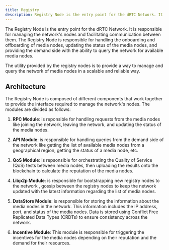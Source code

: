 ```yaml
---
title: Registry
description: Registry Node is the entry point for the dRTC Network. It is responsible for managing the network's nodes and facilitating communication between them.
---
```



The Registry Node is the entry point for the dRTC Network. It is responsible for managing the network's nodes and facilitating communication between them. The Registry Node is responsible for handling the onboarding and offboarding of media nodes, updating the status of the media nodes, and providing the demand side with the ability to query the network for available media nodes.

<Callout type="info">
The utility provided by the registry nodes is to provide a way to manage and query the network of media nodes in a scalable and reliable way.
</Callout>

## Architecture

The Registry Node is composed of different components that work together to provide the interface required to manage the network's nodes.
The modules are divided as follows:

1. **RPC Module**: is reponsible for handling requests from the media nodes like joining the network, leaving the network, and updating the status of the media nodes.

2. **API Module**:  is responsible for handling queries from the demand side of the network like getting the list of available media nodes from a geographical region, getting the status of a media node, etc.

3. **QoS Module**: is repsonsible for orchestrating the Quality of Service (QoS) tests between media nodes, then uploading the results onto the blockchain to calculate the reputation of the media nodes.

4. **Libp2p Module**: is responsible for bootstrapping new registry nodes to the network , gossip between the registry nodes to keep the network updated with the latest information regarding the list of media nodes.

5. **DataStore Module**: is responsible for storing the information about the media nodes in the network. This information includes the IP address, port, and status of the media nodes. Data is stored using Conflict Free Replicated Data Types (CRDTs) to ensure consistency across the network.

5. **Incentive Module**: This module is responsible for triggering the incentives for the media nodes depending on their reputation and the demand for their resources.
